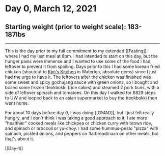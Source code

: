 # Day 0, March 12, 2021

## Starting weight (prior to weight scale): 183-187lbs
***

This is the day prior to my full commitment to my extended [[Fasting]] where I had my last meal at 8pm. I had intended to start on this day, but the hunger pains were immense and I wanted to use some of the food I had leftover to prevent it from spoiling. Days prior to this I had some korean fried chicken (shoutout to [Kim's Kitchen](https://www.kimskitchenrestaurant.com/) in Waterloo, absolute gems) since I just had the urge to have it. The leftovers after the chicken was finished was some sweet and spicy gochujang sauce with green onions, so I bought and boiled some frozen tteokbokki (rice cakes) and steamed 2 pork buns, with a side of leftover spinach and tomatoes. On this day I walked for 8829 steps to UW and looped back to an asian supermarket to buy the tteokbokki then went home. 

For about 10 days before day 0, I was doing [[OMAD]], but I just felt really hungry, and I don't think I was taking a good approach to it. I ate more "healthier" cooked meals like chickpea or chicken curry with brown rice, and spinach or broccoli or yu-choy. I had some hummus-pesto "pizza" with spinach, pickled onions, and peppers on flatbread/naan on other meals, but that's about it.

[[Day-1]]
